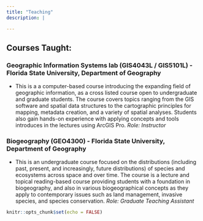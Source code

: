 ```yaml
---
title: "Teaching"
description: |

---
```


## Courses Taught:

### Geographic Information Systems lab (GIS4043L / GIS5101L) - Florida State University, Department of Geography 
- This is a a computer-based course introducing the expanding field of geographic information, as a cross listed course open to undergraduate and graduate students. The course covers topics ranging from the GIS software and spatial data structures to the cartographic principles for mapping, metadata creation, and a variety of spatial analyses. Students also gain hands-on experience with  applying concepts and tools introduces in the lectures using ArcGIS Pro. *Role: Instructor*


### Biogeography (GEO4300) - Florida State University, Department of Geography
- This is an undergraduate course focused on the distributions (including past, present, and increasingly, future distributions) of species and ecosystems across space and over time.  The course is a lecture and topical reading-based course providing students with a foundation in biogeography, and also in various biogeographical concepts as they apply to contemporary issues such as land management, invasive species, and species conservation. *Role: Graduate Teaching Assistant*

```r
knitr::opts_chunk$set(echo = FALSE)
```

